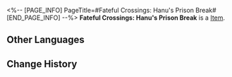 <%-- [PAGE_INFO]
PageTitle=#Fateful Crossings: Hanu's Prison Break#
[END_PAGE_INFO] --%>
{{Item Infobox
|id          = 309002
|image       = Item Fateful Crossings- Hanu's Prison Break.png
|type        = 
|invCategory = 
|rarity      = 4
|effect      = A beautiful envelope containing a customized ticket. When used, you can choose one of the following 4-star characters:<br />Guinaifen, Sampo, Asta, or Yukong.
|description = "Meet new companions in your journeys."
}}
'''Fateful Crossings: Hanu's Prison Break''' is a [[Item]].

==Other Languages==
{{Other Languages
|en   = Fateful Crossings: Hanu's Prison Break
|zhs  = 旅程之遇：「哈努兄弟越狱记」
|zht  = 旅程之遇：「哈努兄弟越獄記」
|ja   = 旅の出会い：「ブラザーハヌ脱獄記」
|ko   = 여정에서의 만남: 「하누 형제 탈옥기」
|es   = Encuentro de viaje: La fuga de Hanu
|fr   = Rencontre : Évasion de Hanu
|ru   = Встречи в путешествии: Побег братца Хану
|th   = การพบพานระหว่างเดินทาง: "บันทึกหนีแดนขังของลูกพี่ Hanu"
|vi   = Hành Trình Gặp Gỡ: Nhật Ký Vượt Ngục Của Người Anh Em Hanu
|de   = Schicksalhafte Begegnungen: Hanus Gefängnisausbruch
|id   = Fateful Crossings: "Catatan Pelarian Penjara Hanu"
|pt   = Encontro Destinado: Fuga da Prisão de Hanu
}}

==Change History==
{{Change History|2.0}}